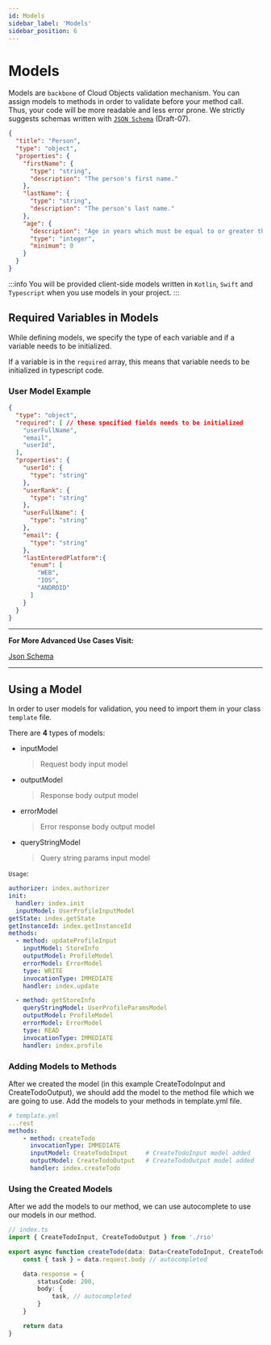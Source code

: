 ```yaml
---
id: Models
sidebar_label: 'Models'
sidebar_position: 6
---
```


# Models

Models are `backbone` of Cloud Objects validation mechanism. You can assign models to methods in order to validate before your method call. Thus, your code will be more readable and less error prone. We strictly suggests schemas written with [`JSON Schema`](https://json-schema.org/draft-07/json-schema-release-notes.html) (Draft-07).

```json title="models/Person.json"
{
  "title": "Person",
  "type": "object",
  "properties": {
    "firstName": {
      "type": "string",
      "description": "The person's first name."
    },
    "lastName": {
      "type": "string",
      "description": "The person's last name."
    },
    "age": {
      "description": "Age in years which must be equal to or greater than zero.",
      "type": "integer",
      "minimum": 0
    }
  }
}
```

:::info
You will be provided client-side models written in `Kotlin`, `Swift` and `Typescript` when you use models in your project.
:::

## Required Variables in Models

While defining models, we specify the type of each variable and if a variable needs to be initialized.

If a variable is in the `required` array, this means that variable needs to be initialized in typescript code.

### User Model Example
```json
{
  "type": "object",
  "required": [ // these specified fields needs to be initialized
    "userFullName", 
    "email",
    "userId",
  ],
  "properties": {
    "userId": {
      "type": "string"
    },
    "userRank": {
      "type": "string"
    },
    "userFullName": {
      "type": "string"
    },
    "email": {
      "type": "string"
    },
    "lastEnteredPlatform":{
      "enum": [
        "WEB",
        "IOS",
        "ANDROID"
      ]
    }
  }
}
```

---
**For More Advanced Use Cases Visit:**

[Json Schema](https://json-schema.org/)

---

## Using a Model

In order to user models for validation, you need to import them in your class `template` file.

There are **4** types of models:

- inputModel
  > Request body input model
- outputModel
  > Response body output model
- errorModel
  > Error response body output model
- queryStringModel
  > Query string params input model

`Usage`:

```yaml title="classes/User/template.yml"
authorizer: index.authorizer
init:
  handler: index.init
  inputModel: UserProfileInputModel
getState: index.getState
getInstanceId: index.getInstanceId
methods:
  - method: updateProfileInput
    inputModel: StoreInfo
    outputModel: ProfileModel
    errorModel: ErrorModel
    type: WRITE
    invocationType: IMMEDIATE
    handler: index.update

  - method: getStoreInfo
    queryStringModel: UserProfileParamsModel
    outputModel: ProfileModel
    errorModel: ErrorModel
    type: READ
    invocationType: IMMEDIATE
    handler: index.profile
```

### Adding Models to Methods
After we created the model (in this example CreateTodoInput and CreateTodoOutput), we should add the model to the method file which we are going to use. Add the models to your methods in template.yml file.   

```yaml
# template.yml
...rest
methods:
    - method: createTodo
      invocationType: IMMEDIATE
      inputModel: CreateTodoInput     # CreateTodoInput model added
      outputModel: CreateTodoOutput   # CreateTodoOutput model added
      handler: index.createTodo
```

### Using the Created Models
After we add the models to our method, we can use autocomplete to use our models in our method.

```ts
// index.ts
import { CreateTodoInput, CreateTodoOutput } from './rio'

export async function createTodo(data: Data<CreateTodoInput, CreateTodoOutput>): Promise<StepResponse> {
    const { task } = data.request.body // autocompleted

    data.response = {
        statusCode: 200,
        body: {
            task, // autocompleted
        }
    }

    return data
}

```
